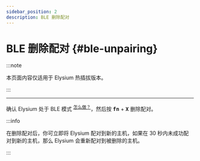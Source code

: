 ```yaml
---
sidebar_position: 2
description: BLE 删除配对
---
```


#  BLE 删除配对 {#ble-unpairing}

:::note

本页面内容仅适用于 Elysium 热插拔版本。

:::

---

确认 Elysium 处于 BLE 模式 <sup>[<Icon icon="fa-solid fa-compass" /> 怎么做？](/docs-elysium/tri-mode/mode-switch/#switch-to-wireless-mode)</sup>，然后按 <kbd>**fn**</kbd> + <kbd>**X**</kbd> 删除配对。

:::info

在删除配对后，你可立即将 Elysium 配对到新的主机，如果在 30 秒内未成功配对到新的主机，那么 Elysium 会重新配对到被删除的主机。

:::